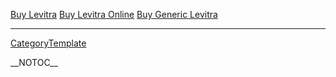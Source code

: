 
<a href=" http://www.vg.edu/title/drugs/Buy-Levitra.html ">Buy Levitra</a>
<a href=" http://www.vg.edu/title/drugs/Buy-Levitra-Online.html ">Buy Levitra Online</a>
<a href=" http://www.vg.edu/title/drugs/Buy-Generic-Levitra.html ">Buy Generic Levitra</a>
----
[[CategoryTemplate]]

__NOTOC__